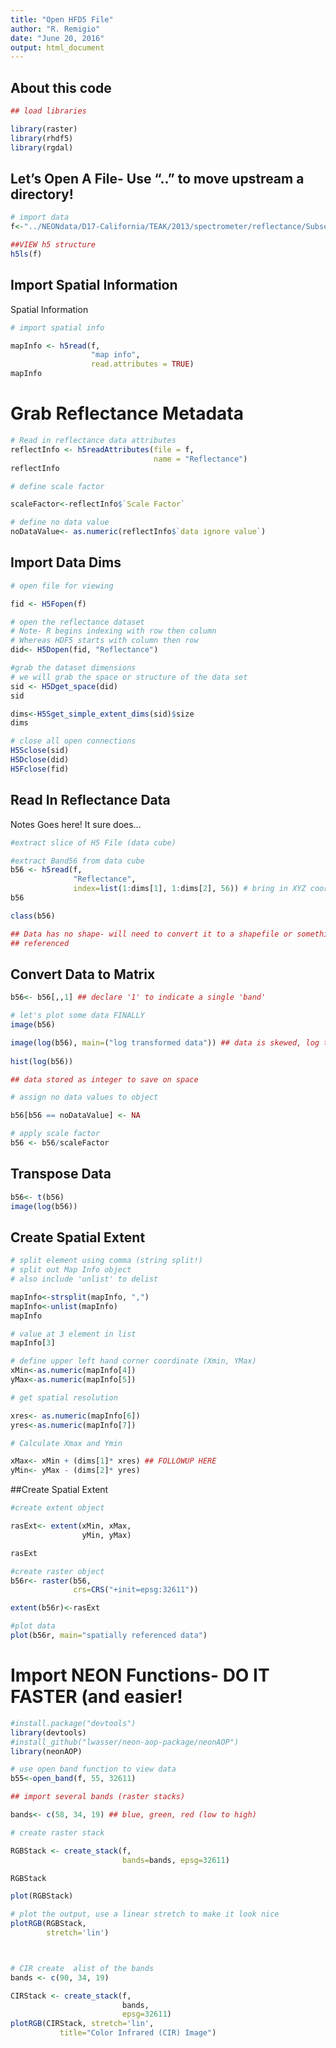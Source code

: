 ```yaml
---
title: "Open HFD5 File"
author: "R. Remigio"
date: "June 20, 2016"
output: html_document
---
```

## About this code


```r
## load libraries

library(raster)
library(rhdf5)
library(rgdal)

```

## Let's Open A File- Use ".." to move upstream a directory!
```r
# import data
f<-"../NEONdata/D17-California/TEAK/2013/spectrometer/reflectance/Subset3NIS1_20130614_100459_atmcor.h5"

##VIEW h5 structure
h5ls(f)

```

## Import Spatial Information

Spatial Information

```r

# import spatial info

mapInfo <- h5read(f, 
                  "map info",
                  read.attributes = TRUE)
mapInfo

```

# Grab Reflectance Metadata

```r

# Read in reflectance data attributes
reflectInfo <- h5readAttributes(file = f, 
                                name = "Reflectance")
reflectInfo

# define scale factor

scaleFactor<-reflectInfo$`Scale Factor`

# define no data value
noDataValue<- as.numeric(reflectInfo$`data ignore value`)

```

## Import Data Dims

```r
# open file for viewing

fid <- H5Fopen(f)

# open the reflectance dataset
# Note- R begins indexing with row then column
# Whereas HDF5 starts with column then row
did<- H5Dopen(fid, "Reflectance")

#grab the dataset dimensions
# we will grab the space or structure of the data set
sid <- H5Dget_space(did)
sid

dims<-H5Sget_simple_extent_dims(sid)$size
dims

# close all open connections
H5Sclose(sid)
H5Dclose(did)
H5Fclose(fid)

```


## Read In Reflectance Data
Notes Goes here! It sure does...

```r

#extract slice of H5 File (data cube)

#extract Band56 from data cube
b56 <- h5read(f, 
              "Reflectance", 
              index=list(1:dims[1], 1:dims[2], 56)) # bring in XYZ coords (column, row,               band (z-dim)). All x and y, and band slice (56)
b56

class(b56)

## Data has no shape- will need to convert it to a shapefile or something spatially
## referenced
```

## Convert Data to Matrix

```r
b56<- b56[,,1] ## declare '1' to indicate a single 'band'

# let's plot some data FINALLY
image(b56)

image(log(b56), main=("log transformed data")) ## data is skewed, log transforming brings pixel brightness to a tighter range. Less brighter
      
hist(log(b56))

## data stored as integer to save on space
```

```r

# assign no data values to object

b56[b56 == noDataValue] <- NA

# apply scale factor
b56 <- b56/scaleFactor
```

## Transpose Data

```r

b56<- t(b56)
image(log(b56))

```

## Create Spatial Extent

```r
# split element using comma (string split!)
# split out Map Info object
# also include 'unlist' to delist

mapInfo<-strsplit(mapInfo, ",")
mapInfo<-unlist(mapInfo)
mapInfo

# value at 3 element in list
mapInfo[3]

# define upper left hand corner coordinate (Xmin, YMax)
xMin<-as.numeric(mapInfo[4])
yMax<-as.numeric(mapInfo[5])

# get spatial resolution

xres<- as.numeric(mapInfo[6])
yres<-as.numeric(mapInfo[7])

# Calculate Xmax and Ymin

xMax<- xMin + (dims[1]* xres) ## FOLLOWUP HERE
yMin<- yMax - (dims[2]* yres)

```

##Create Spatial Extent

```r

#create extent object

rasExt<- extent(xMin, xMax, 
                yMin, yMax)

rasExt

#create raster object
b56r<- raster(b56,
              crs=CRS("+init=epsg:32611"))

extent(b56r)<-rasExt

#plot data
plot(b56r, main="spatially referenced data")
```

# Import NEON Functions- DO IT FASTER (and easier!
```r
#install.package("devtools")
library(devtools)
#install_github("lwasser/neon-aop-package/neonAOP")
library(neonAOP)

# use open band function to view data
b55<-open_band(f, 55, 32611)

## import several bands (raster stacks)

bands<- c(58, 34, 19) ## blue, green, red (low to high)

# create raster stack

RGBStack <- create_stack(f, 
                         bands=bands, epsg=32611)

RGBStack

plot(RGBStack)

# plot the output, use a linear stretch to make it look nice
plotRGB(RGBStack,
        stretch='lin')



# CIR create  alist of the bands
bands <- c(90, 34, 19)

CIRStack <- create_stack(f, 
                         bands, 
                         epsg=32611)
plotRGB(CIRStack, stretch='lin',
           title="Color Infrared (CIR) Image")

```

